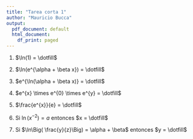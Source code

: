```yaml
---
title: "Tarea corta 1"
author: "Mauricio Bucca"
output:
  pdf_document: default
  html_document:
    df_print: paged
---
```



1) $\ln(1) = \dotfill$ 


2) $\ln(e^{\alpha + \beta x}) = \dotfill$ 


3) $e^{\ln(\alpha + \beta x)} = \dotfill$ 


4) $e^{x} \times e^{0}  \times e^{y} = \dotfill$ 


5) $\frac{e^{x}}{e} = \dotfill$ 


6) Si $\ln\Big(x^{-2}\Big) = a$ entonces $x = \dotfill$ 


7) Si $\ln\Big( \frac{y}{z}\Big) = \alpha + \beta$ entonces $y = \dotfill$

